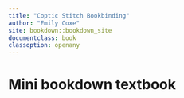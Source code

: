 ```yaml
---
title: "Coptic Stitch Bookbinding"
author: "Emily Coxe"
site: bookdown::bookdown_site
documentclass: book
classoption: openany
---
```


# Mini bookdown textbook

